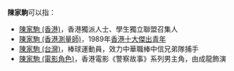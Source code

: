 '''陳家駒'''可以指：
* [[陳家駒_(香港)|陳家駒 (香港)]]，香港獨派人士、學生獨立聯盟召集人
* [[陳家駒_(香港測量師)|陳家駒 (香港測量師)]]，1989年[[香港十大傑出青年|香港十大傑出青年]]
* [[陳家駒_(台灣)|陳家駒 (台灣)]]，棒球運動員，效力中華職棒中信兄弟隊捕手
* [[陳家駒_(電影角色)|陳家駒 (電影角色)]]，香港電影《警察故事》系列男主角，由成龍飾演
{{disambiguation|J|Cat=三字陳姓人名消歧義}}